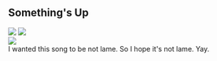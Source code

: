 <div className="m-5 p-5 bg-orange-500 rounded-md shadow-sm">

<h2 className="text-2xl font-bold mb-4 text-white">Something's Up</h2>

<div class="grid grid-rows-1 grid-flow-col gap-4">
  <div class="row-span-3 gap-2">
    <img src="https://mj-gallery.com/6992a85b-7916-4535-9aa4-6a3fd29e5378/grid_0.png" />
    <img
      className="mt-4"
      src="https://mj-gallery.com/c225132a-39df-4039-84ea-d65788197fc4/grid_0.png"
    />
  </div>
  <div class="col-span-2 ...">
    <img src="https://mj-gallery.com/9ad02ca6-8eb4-4383-8ed8-26503d2f51cc/grid_0.png" />
  </div>
  <div>I wanted this song to be not lame. So I hope it's not lame. Yay.</div>
</div>

</div>
